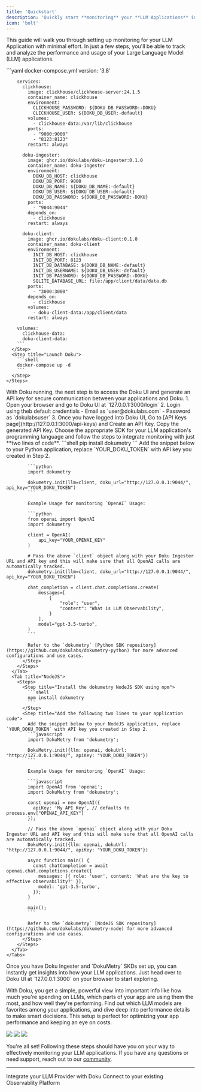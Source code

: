 ```yaml
---
title: 'Quickstart'
description: 'Quickly start **monitoring** your **LLM Applications** in just **two lines** of code'
icon: 'bolt'
---
```


This guide will walk you through setting up monitoring for your LLM Application with minimal effort. In just a few steps, you'll be able to track and analyze the performance and usage of your Large Language Model (LLM) applications.

<Steps>
  <Step title="Deploy Doku">
    <Steps>
      <Step title="Prepare your Environment">
        ```yaml docker-compose.yml
        version: '3.8'

        services:
          clickhouse:
            image: clickhouse/clickhouse-server:24.1.5
            container_name: clickhouse
            environment:
              CLICKHOUSE_PASSWORD: ${DOKU_DB_PASSWORD:-DOKU}   
              CLICKHOUSE_USER: ${DOKU_DB_USER:-default}                   
            volumes:
              - clickhouse-data:/var/lib/clickhouse
            ports:
              - "9000:9000" 
              - "8123:8123" 
            restart: always

          doku-ingester:
            image: ghcr.io/dokulabs/doku-ingester:0.1.0
            container_name: doku-ingester
            environment:
              DOKU_DB_HOST: clickhouse   
              DOKU_DB_PORT: 9000 
              DOKU_DB_NAME: ${DOKU_DB_NAME:-default}     
              DOKU_DB_USER: ${DOKU_DB_USER:-default}              
              DOKU_DB_PASSWORD: ${DOKU_DB_PASSWORD:-DOKU}
            ports:
              - "9044:9044"           
            depends_on:
              - clickhouse
            restart: always
          
          doku-client:
            image: ghcr.io/dokulabs/doku-client:0.1.0
            container_name: doku-client
            environment:
              INIT_DB_HOST: clickhouse
              INIT_DB_PORT: 8123
              INIT_DB_DATABASE: ${DOKU_DB_NAME:-default}
              INIT_DB_USERNAME: ${DOKU_DB_USER:-default}
              INIT_DB_PASSWORD: ${DOKU_DB_PASSWORD:-DOKU}
              SQLITE_DATABASE_URL: file:/app/client/data/data.db
            ports:
              - "3000:3000"
            depends_on:
              - clickhouse
            volumes:
              - doku-client-data:/app/client/data
            restart: always

        volumes:
          clickhouse-data:
          doku-client-data:
        ```
      </Step>
      <Step title="Launch Doku">
        ```shell
        docker-compose up -d
        ```
      </Step>
    </Steps>
  </Step>
  <Step title="Access Doku UI and Generate an API Key">
    With Doku running, the next step is to access the Doku UI and generate an API key for secure communication between your applications and Doku.
    1. Open your browser and go to Doku UI at `127.0.0.1:3000/login`
    2.  Login using theb default credentials
        - Email as `user@dokulabs.com` 
        - Password as `dokulabsuser`
    3. Once you have logged into Doku UI, Go to [API Keys page](http://127.0.0.1:3000/api-keys) and Create an API Key. Copy the generated API Key.
  </Step>
  <Step title="Instrument your Application">
    Choose the appropriate SDK for your LLM application's programming language and follow the steps to integrate monitoring with just **two lines of code**.
    <Tabs>
      <Tab title="Python">
        <Steps>
          <Step title="Install the dokumetry Python SDK using pip">
            ```shell
            pip install dokumetry
            ```
          </Step>
          <Step title="Add the following two lines to your application code:">
            Add the snippet below to your Python application, replace `YOUR_DOKU_TOKEN` with API key you created in Step 2.
            
            ```python
            import dokumetry

            dokumetry.init(llm=client, doku_url="http://127.0.0.1:9044/", api_key="YOUR_DOKU_TOKEN")
            ```

            Example Usage for monitoring `OpenAI` Usage:

            ```python
            from openai import OpenAI
            import dokumetry

            client = OpenAI(
                api_key="YOUR_OPENAI_KEY"
            )

            # Pass the above `client` object along with your Doku Ingester URL and API key and this will make sure that all OpenAI calls are automatically tracked.
            dokumetry.init(llm=client, doku_url="http://127.0.0.1:9044/", api_key="YOUR_DOKU_TOKEN")

            chat_completion = client.chat.completions.create(
                messages=[
                    {
                        "role": "user",
                        "content": "What is LLM Observability",
                    }
                ],
                model="gpt-3.5-turbo",
            )
            ```
            
            Refer to the `dokumetry` [Python SDK repository](https://github.com/dokulabs/dokumetry-python) for more advanced configurations and use cases.
          </Step>
        </Steps>
      </Tab>
      <Tab title="NodeJS">
        <Steps>
          <Step title="Install the dokumetry NodeJS SDK using npm">
            ```shell
            npm install dokumetry
            ```
          </Step>
          <Step title="Add the following two lines to your application code">
            Add the snippet below to your NodeJS application, replace `YOUR_DOKU_TOKEN` with API key you created in Step 2.
            ```javascript
            import DokuMetry from 'dokumetry';

            DokuMetry.init({llm: openai, dokuUrl: "http://127.0.0.1:9044/", apiKey: "YOUR_DOKU_TOKEN"})
            ```

            Example Usage for monitoring `OpenAI` Usage:

            ```javascript
            import OpenAI from 'openai';
            import DokuMetry from 'dokumetry';

            const openai = new OpenAI({
              apiKey: 'My API Key', // defaults to process.env["OPENAI_API_KEY"]
            });

            // Pass the above `openai` object along with your Doku Ingester URL and API key and this will make sure that all OpenAI calls are automatically tracked.
            DokuMetry.init({llm: openai, dokuUrl: "http://127.0.0.1:9044/", apiKey: "YOUR_DOKU_TOKEN"})

            async function main() {
              const chatCompletion = await openai.chat.completions.create({
                messages: [{ role: 'user', content: 'What are the key to effective observability?' }],
                model: 'gpt-3.5-turbo',
              });
            }

            main();
            ```

            Refer to the `dokumetry` [NodeJS SDK repository](https://github.com/dokulabs/dokumetry-node) for more advanced configurations and use cases.
          </Step>
        </Steps>
      </Tab>
    </Tabs>
  </Step>
  <Step title="Visualize and Analyze">
  Once you have Doku Ingester and `DokuMetry` SKDs set up, you can instantly get insights into how your LLM applications. Just head over to Doku UI at `127.0.0.1:3000` on your browser to start exploring.

With Doku, you get a simple, powerful view into important info like how much you're spending on LLMs, which parts of your app are using them the most, and how well they're performing. Find out which LLM models are favorites among your applications, and dive deep into performance details to make smart decisions. This setup is perfect for optimizing your app performance and keeping an eye on costs.
  <Frame>
    <img src="https://github.com/dokulabs/.github/blob/main/profile/assets/doku-client-1.jpg?raw=true" />
    <img src="https://github.com/dokulabs/.github/blob/main/profile/assets/doku-client-2.jpg?raw=true" />
    <img src="https://github.com/dokulabs/.github/blob/main/profile/assets/doku-client-3.jpg?raw=true" />
  </Frame>
  </Step>
</Steps>

You're all set! Following these steps should have you on your way to effectively monitoring your LLM applications. If you have any questions or need support, reach out to our [community](https://join.slack.com/t/doku-0tq5728/shared_invite/zt-2a9aql9xx-FN5EIZ2DtZ~XtJoYdxUDtA).

---

<CardGroup cols={2}>
<Card title="Integrations" href="/0.1/integrations/introduction" icon='circle-nodes'>
Integrate your LLM Provider with Doku 
</Card>
<Card title="Connections" href="/0.1/connections/intro" icon='link'>
Connect to your existing Observablity Platform
</Card>
</CardGroup>